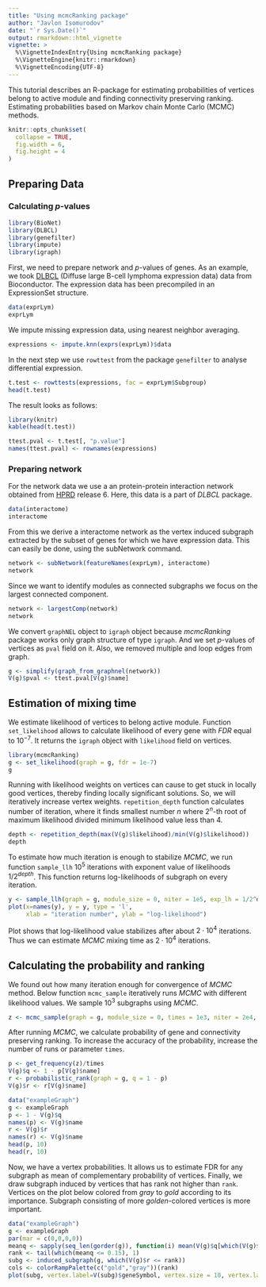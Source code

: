 ```yaml
---
title: "Using mcmcRanking package"
author: "Javlon Isomurodov"
date: "`r Sys.Date()`"
output: rmarkdown::html_vignette
vignette: >
  %\VignetteIndexEntry{Using mcmcRanking package}
  %\VignetteEngine{knitr::rmarkdown}
  %\VignetteEncoding{UTF-8}
---
```


This tutorial describes an R-package for estimating probabilities of vertices belong to active module and finding connectivity preserving ranking. Estimating probabilities  based on Markov chain Monte Carlo (MCMC) methods.

```r
knitr::opts_chunk$set(
  collapse = TRUE,
  fig.width = 6,
  fig.height = 4
)
```

## Preparing Data
### Calculating *p*-values

```r
library(BioNet)
library(DLBCL)
library(genefilter)
library(impute)
library(igraph)
```

First, we need to prepare network and *p*-values of genes. As an example, we took [DLBCL](https://bioconductor.org/packages/release/data/experiment/html/DLBCL.html) (Diffuse large B-cell lymphoma expression data) data from Bioconductor. The expression data has been precompiled in an ExpressionSet structure.

```r
data(exprLym)
exprLym
```
We impute missing expression data, using nearest neighbor averaging.
```r
expressions <- impute.knn(exprs(exprLym))$data
```
In the next step we use `rowttest` from the package `genefilter` to analyse differential expression.
```r
t.test <- rowttests(expressions, fac = exprLym$Subgroup)
head(t.test)
```
The result looks as follows:
```r
library(knitr)
kable(head(t.test))
```

```r
ttest.pval <- t.test[, "p.value"]
names(ttest.pval) <- rownames(expressions)
```

### Preparing network
For the network data we use a an protein-protein interaction network obtained from [HPRD](http://www.hprd.org/index_html) release 6. Here, this data is a part of *DLBCL* package.

```r
data(interactome)
interactome
```

From this we derive a interactome network as the vertex induced subgraph extracted by the subset of genes for which we have expression data. This can easily be done, using the subNetwork command.

```r
network <- subNetwork(featureNames(exprLym), interactome)
network
```
Since we want to identify modules as connected subgraphs we focus on the largest connected component.
```r
network <- largestComp(network)
network
```
We convert `graphNEL` object to `igraph` object because *mcmcRanking* package works only graph structure of type `igraph`. And we set *p*-values of vertices as `pval` field on it. Also, we removed multiple and loop edges from graph.
```r
g <- simplify(graph_from_graphnel(network))
V(g)$pval <- ttest.pval[V(g)$name]
```

## Estimation of mixing time

We estimate likelihood of vertices to belong active module.
Function `set_likelihood` allows to calculate likelihood of every gene with *FDR*  equal to $10^{-7}$. It returns the `igraph` object with `likelihood` field on vertices.
```r
library(mcmcRanking)
g <- set_likelihood(graph = g, fdr = 1e-7)
g
```
Running with likelihood weights on vertices can cause to get stuck in locally good vertices, thereby finding locally significant solutions.
So, we will iteratively increase vertex weights.
`repetition_depth` function calculates number of iteration, where it finds smallest number $n$ where $2^n$-th root of maximum likelihood divided minimum likelihood value less than $4$.
```r
depth <- repetition_depth(max(V(g)$likelihood)/min(V(g)$likelihood))
depth
```
To estimate how much iteration is enough to stabilize *MCMC*, we run function `sample_llh` $10^5$ iterations with exponent value of likelihoods $1/2^{depth}$.
This function returns log-likelihoods of subgraph on every iteration.

```r
y <- sample_llh(graph = g, module_size = 0, niter = 1e5, exp_lh = 1/2^depth)
plot(x=names(y), y = y, type = 'l',
     xlab = "iteration number", ylab = "log-likelihood")
```

Plot shows that log-likelihood value stabilizes after about $2 \cdot 10^4$ iterations. Thus we can estimate *MCMC* mixing time as $2 \cdot 10^4$ iterations.

## Calculating the probability and ranking

We found out how many iteration enough for convergence of *MCMC* method. Below function `mcmc_sample` iteratively runs *MCMC* with different likelihood values. We sample $10^3$ subgraphs using *MCMC*.

```r
z <- mcmc_sample(graph = g, module_size = 0, times = 1e3, niter = 2e4, exp_lh = 1/2^(depth:0))
```

After running *MCMC*, we calculate probability of gene and connectivity preserving ranking. To increase the accuracy of the probability, increase the number of runs or parameter `times`.  

```r
p <- get_frequency(z)/times
V(g)$q <- 1 - p[V(g)$name]
r <- probabilistic_rank(graph = g, q = 1 - p)
V(g)$r <- r[V(g)$name]
```

```r
data("exampleGraph")
g <- exampleGraph
p <- 1 - V(g)$q
names(p) <- V(g)$name
r <- V(g)$r
names(r) <- V(g)$name
head(p, 10)
head(r, 10)
```

Now, we have a vertex probabilities. It allows us to estimate FDR for any subgraph as mean of complementary probability of vertices. Finally, we draw subgraph induced by vertices that has rank not higher than `rank`. Vertices on the plot below colored from *gray* to *gold* according to its importance. Subgraph consisting of more *golden*-colored vertices is more important. 

```r
data("exampleGraph")
g <- exampleGraph
par(mar = c(0,0,0,0))
meanq <- sapply(seq_len(gorder(g)), function(i) mean(V(g)$q[which(V(g)$r <= i)]))
rank <- tail(which(meanq <= 0.15), 1)
subg <- induced_subgraph(g, which(V(g)$r <= rank))
cols <- colorRampPalette(c("gold","gray"))(rank)
plot(subg, vertex.label=V(subg)$geneSymbol, vertex.size = 10, vertex.label.cex=0.75, vertex.color=cols[V(subg)$r])
```
